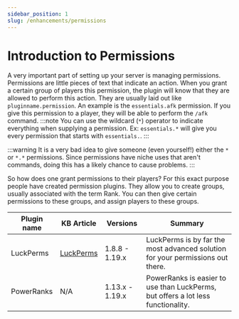 ```yaml
---
sidebar_position: 1
slug: /enhancements/permissions
---
```


# Introduction to Permissions

A very important part of setting up your server is managing permissions. Permissions are little pieces of text that indicate an action. When you grant a certain group of players this permission, the plugin will know that they are allowed to perform this action. They are usually laid out like `pluginname.permission`.  An example is the `essentials.afk` permission. If you give this permission to a player, they will be able to perform the `/afk` command.
:::note
You can use the wildcard (`*`) operator to indicate everything when supplying a permission.
Ex: `essentials.*` will give you every permission that starts with `essentials.`.
:::

:::warning
It is a very bad idea to give someone (even yourself!) either the `*` or `*.*` permissions. Since permissions have niche uses that aren't commands, doing this has a likely chance to cause problems.
:::
 
So how does one grant permissions to their players? For this exact purpose people have created permission plugins. They allow you to create groups, usually associated with the term Rank. You can then give certain permissions to these groups, and assign players to these groups.

Plugin name | KB Article | Versions | Summary
------------ | ------- | -------- | -------
LuckPerms |[LuckPerms](/enhancements/permissions/luckperms) | 1.8.8 - 1.19.x | LuckPerms is by far the most advanced solution for your permissions out there.
PowerRanks | N/A | 1.13.x - 1.19.x | PowerRanks is easier to use than LuckPerms, but offers a lot less functionality.
